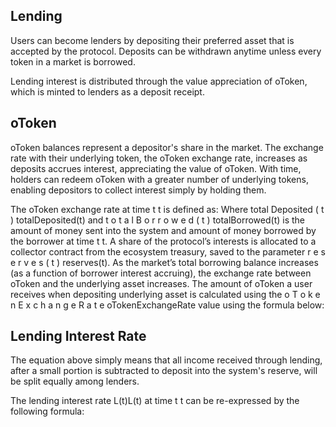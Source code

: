 ## Lending
Users can become lenders by depositing their preferred asset that is accepted by the protocol. Deposits can be withdrawn anytime unless every token in a market is borrowed.

Lending interest is distributed through the value appreciation of oToken, which is minted to lenders as a deposit receipt.

## oToken
oToken balances represent a depositor's share in the market. The exchange rate with their underlying token, the oToken exchange rate, increases as deposits accrues interest, appreciating the value of oToken. With time, holders can redeem oToken with a greater number of underlying tokens, enabling depositors to collect interest simply by holding them.

The oToken exchange rate at time t
t is defined as:
Where total Deposited ( t ) totalDeposited(t) and t o t a l B o r r o w e d ( t ) totalBorrowed(t) is the amount of money sent into the system and amount of money borrowed by the borrower at time t t. A share of the protocol’s interests is allocated to a collector contract from the ecosystem treasury, saved to the parameter r e s e r v e s ( t ) reserves(t). As the market’s total borrowing balance increases (as a function of borrower interest accruing), the exchange rate between oToken and the underlying asset increases. The amount of oToken a user receives when depositing underlying asset is calculated using the o T o k e n E x c h a n g e R a t e oTokenExchangeRate value using the formula below:
## Lending Interest Rate
The equation above simply means that all income received through lending, after a small portion is subtracted to deposit into the system's reserve, will be split equally among lenders.

The lending interest rate 
L(t)L(t) at time t
t can be re-expressed by the following formula: